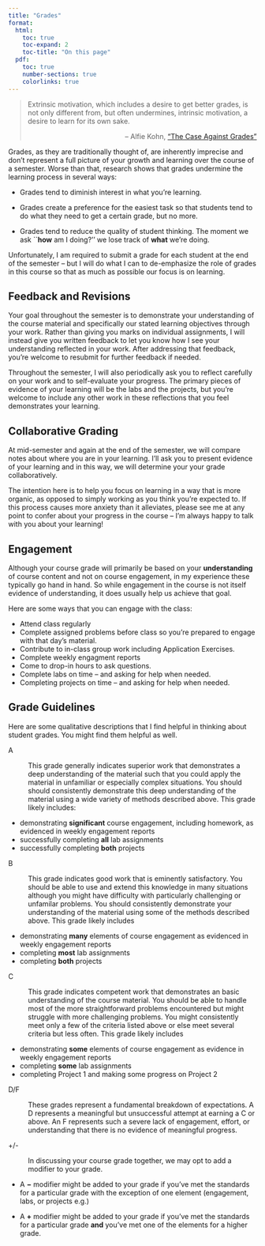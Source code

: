 ```yaml
---
title: "Grades"
format:
  html: 
    toc: true
    toc-expand: 2
    toc-title: "On this page"
  pdf:
    toc: true
    number-sections: true
    colorlinks: true
---
```


> Extrinsic motivation, which includes a desire to get better grades, is not only different from, but often undermines, intrinsic motivation, a desire to learn for its own sake.
>
> ::: {style="text-align: right"}
> -- Alfie Kohn, ["The Case Against Grades"](https://www.alfiekohn.org/article/case-grades/)
> :::

Grades, as they are traditionally thought of, are inherently imprecise and don't represent a full picture of your growth and learning over the course of a semester. Worse than that, research shows that grades undermine the learning process in several ways:

-   Grades tend to diminish interest in what you're learning.

-   Grades create a preference for the easiest task so that students tend to do what they need to get a certain grade, but no more.

-   Grades tend to reduce the quality of student thinking. The moment we ask \`\`**how** am I doing?'' we lose track of **what** we're doing.

Unfortunately, I am required to submit a grade for each student at the end of the semester -- but I will do what I can to de-emphasize the role of grades in this course so that as much as possible our focus is on learning.

## Feedback and Revisions {.unnumbered}

Your goal throughout the semester is to demonstrate your understanding of the course material and specifically our stated learning objectives through your work. Rather than giving you marks on individual assignments, I will instead give you written feedback to let you know how I see your understanding reflected in your work. After addressing that feedback, you're welcome to resubmit for further feedback if needed.

Throughout the semester, I will also periodically ask you to reflect carefully on your work and to self-evaluate your progress. The primary pieces of evidence of your learning will be the labs and the projects, but you're welcome to include any other work in these reflections that you feel demonstrates your learning.

## Collaborative Grading {.unnumbered}
At mid-semester and again at the end of the semester, we will compare notes about where you are in your learning. I'll ask you to present evidence of your learning and in this way, we will determine your your grade collaboratively.

The intention here is to help you focus on learning in a way that is more organic, as opposed to simply working as you think you're expected to. If this process causes more anxiety than it alleviates, please see me at any point to confer about your progress in the course -- I'm always happy to talk with you about your learning!

## Engagement {.unnumbered}

Although your course grade will primarily be based on your **understanding** of course content and not on course engagement, in my experience these typically go hand in hand. So while engagement in the course is not itself evidence of understanding, it does usually help us achieve that goal.

Here are some ways that you can engage with the class:

-   Attend class regularly
-   Complete assigned problems before class so you're prepared to engage with that day's material.
-   Contribute to in-class group work including Application Exercises.
-   Complete weekly engagment reports
-   Come to drop-in hours to ask questions.
-   Complete labs on time -- and asking for help when needed.
-  Completing projects on time -- and asking for help when needed.


## Grade Guidelines {.unnumbered}

Here are some qualitative descriptions that I find helpful in thinking about student grades. You might find them helpful as well.

A

:   This grade generally indicates superior work that demonstrates a deep understanding of the material such that you could apply the material in unfamiliar or especially complex situations. You should should consistently demonstrate this deep understanding of the material using a wide variety of methods described above. This grade likely includes:

-   demonstrating **significant** course engagement, including homework, as evidenced in weekly engagement reports
-   successfully completing **all** lab assignments
-   successfully completing **both** projects

B

:   This grade indicates good work that is eminently satisfactory. You should be able to use and extend this knowledge in many situations although you might have difficulty with particularly challenging or unfamilar problems. You should consistently demonstrate your understanding of the material using some of the methods described above. This grade likely includes

-   demonstrating **many** elements of course engagement as evidenced in weekly engagement reports
-   completing **most** lab assignments
-   completing **both** projects

C

:   This grade indicates competent work that demonstrates an basic understanding of the course material. You should be able to handle most of the more straightforward problems encountered but might struggle with more challenging problems. You might consistently meet only a few of the criteria listed above or else meet several criteria but less often. This grade likely includes

-   demonstrating **some** elements of course engagement as evidence in weekly engagement reports
-   completing **some** lab assignments
-   completing Project 1 and making some progress on Project 2

D/F

:   These grades represent a fundamental breakdown of expectations. A D represents a meaningful but unsuccessful attempt at earning a C or above. An F represents such a severe lack of engagement, effort, or understanding that there is no evidence of meaningful progress.


+/-

:   In discussing your course grade together, we may opt to add a modifier to your grade.

-   A $\mathbf{-}$ modifier might be added to your grade if you've met the standards for a particular grade with the exception of one element (engagement, labs, or projects e.g.)

-   A $\mathbf{+}$ modifier might be added to your grade if you've met the standards for a particular grade **and** you've met one of the elements for a higher grade.
